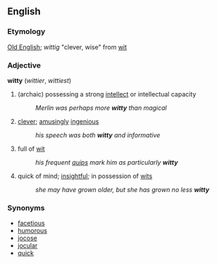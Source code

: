 ==English==
=== Etymology ===
[[Old English]]; ''wittig'' "clever, wise" from [[wit]]

=== Adjective ===
'''witty''' (''wittier'', ''wittiest'')
# (archaic) possessing a strong [[intellect]] or intellectual capacity
#: ''Merlin was perhaps more '''witty''' than magical''
# [[clever]]; [[amusing]]ly [[ingenious]]
#: ''his speech was both '''witty''' and informative''
# full of [[wit]]
#: ''his frequent [[quip]]s mark him as particularly '''witty''' ''
# quick of mind; [[insight]]ful; in possession of [[wit]]s
#: ''she may have grown older, but she has grown no less '''witty''' ''

=== Synonyms ===
* [[facetious]]
* [[humorous]]
* [[jocose]]
* [[jocular]]
* [[quick]]